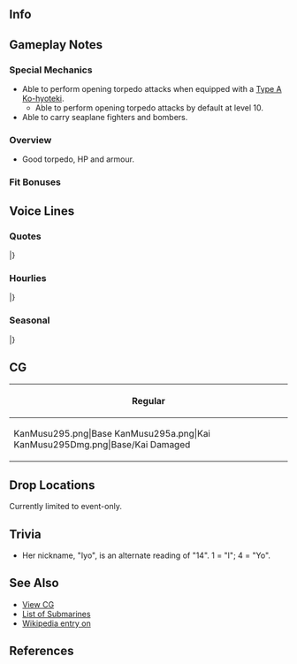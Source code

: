==Info==
{{KanmusuInfo|295}}
{{KanmusuInfo|295a}}

==Gameplay Notes==
===Special Mechanics===
* Able to perform opening torpedo attacks when equipped with a [[Type A Ko-hyoteki]].
** Able to perform opening torpedo attacks by default at level 10.
* Able to carry seaplane fighters and bombers.

===Overview===
* Good torpedo, HP and armour.

===Fit Bonuses===
{{:{{BASEPAGENAME}}/Equipment Bonuses}}

==Voice Lines==
===Quotes===
{{ShipquoteHeader}}
{{ShipquoteKai
|scenario = Introduction
|origin = 晴嵐運用のために生まれた伊号潜水艦、伊14よ。いいよ、イヨって呼んで。提督、よろしくどうぞ！
|translation = I'm I-14, a 1st class submarine born to carry Seiran. It's fine to call me Iyo if you want. Nice to meet you, Admiral!<ref>1st Class (伊号) Submarines were those above 1,000 tons in displacement.</ref>
|audio = I-14-Intro.mp3
}}
{{ShipquoteKai
|scenario = Introduction
|kai = yes
|origin = 晴嵐運用のために生まれた伊号潜水艦、伊14よ。うん！イヨは今日も元気！提督、頑張っていこう！ 
|translation = I'm I-14, a 1st class submarine born to carry Seiran. Yup! I'm feeling great today! Let's hop to it, Admiral!
|audio = I-14Kai-Intro.mp3
}}
{{ShipquoteKai
|scenario = Library
|origin = 伊十三型潜水艦、その二番艦、伊14よ！戦略運用を目指す潜水空母艦隊を構成するために建造されたの。
生まれた時には、もうそんな状況ではなかったけれど。六三一空の晴嵐隊と共に実戦で活躍することはできなかったけど、
あの戦局の中で「光」作戦を成功させたんだから！伊14…そして、伊13覚えていてね。
|translation = I'm the 2nd ship of the I-13-class submarines, I-14! I was built for the purpose of forming a submarine carrier fleet for carrying out strategic operations.
However, by the time I was actually born the situation wouldn't allow that anymore.<ref>She was completed in the waning years of the war when the IJN was being pushed back.</ref> I never did get a chance to play an active part with the Seiran squadron of the 631st Air Group.
I was still able to contribute to the success of that Operation Hikari during the war though!<ref>[http://codenames.info/operation/hikari/ Operation Hikari] refers to the reconnaisance of the Ulithi Atoll in preparations for an air raid.</ref> Don't forget about I-13 or me alright.
|audio = I-14-Library.mp3
}}
{{ShipquoteKai
|scenario = Secretary 1
|origin = イヨを、呼んだ？んっふふ～、なーに？
|translation = You called? Hohoho~, what is it?
|audio = I-14-Sec1.mp3
}}
{{ShipquoteKai
|scenario = Secretary 2
|origin = そう！良いでしょ、この格納庫！頑張ってるでしょう、えっへへへー。
|translation = Yep! Isn't my hangar nice? I'm doing my best after all, ehehehe.
|audio = I-14-Sec2.mp3
}}
{{ShipquoteKai
|scenario = Secretary 2
|kai = yes
|origin = そう！良いでしょ、この格納庫！彩雲もいいけど、やっぱ晴嵐一択！いぇい！
|translation = Yep! Isn't my hangar nice? Saiun is fine, but of course nothing beats the Seiran! Yay!
|audio = I-14Kai-Sec2.mp3
}}
{{ShipquoteKai
|scenario = Secretary 3
|origin = あっ、んぁあ…！もう！あんまり格納庫触っちゃダメ！結構デリケートなんだから…。ベントとか、本当気を付けてよね？
|translation = A-aah! Jeez! Don't keep touching my hangar! It's pretty fragile. You need to be careful around the vents you know?
|audio = I-14-Sec3.mp3
}}
{{ShipquoteKai
|scenario = Secretary 3
|kai = yes
|origin = あっ、んぁあ…！もう！あんまり格納庫触っちゃダメ！結構デリケートなんだから…。ああん、もう！ネガティブタンクも……こーらー！ほんとに何やってんの！ 
|translation = A-aah! Jeez! Don't keep touching my hangar! It's pretty fragile. Ahh, Jeez! The negative tank too...heeeey! What do you think you're doing!   
|audio = I-14Kai-Sec3.mp3
}}
{{ShipquoteKai
|scenario = Secretary (idle)
|origin = えっと…提督は…あれ？いない…。これは半舷上陸ってことで良いのかな？いいよね？よーし！ちょこっと飲んじゃお！さ、明かりをつけて。盛り上がっちゃえー！かんぱーい！んっふふ～。
|translation = Umm...Admiral...Huh? He's not here... Does this mean I'm on shore leave? That's fine right? Alright! I'm going go drinking for a while! Now, just turn on the lights. Let's get started! Cheers! Hohoho~
|audio = I-14-SecIdle.mp3
}}
{{ShipquoteKai
|scenario = Secretary (Married)
|origin = ちょこっと顔色悪いよ、提督。平気？じゃあさ、元気になるおまじない、一緒にちょこっと飲まない？ちょこっとだけ…！…はい、乾杯！…あとー……はい。これで元気になるよ。
|translation = You don't look so good, Admiral. Are you okay? Well then, how about having a drink together to make you feel better? Just a little...! ...Okay, cheers! Ah, there, yup. Now you'll feel better.
|audio = I-14-SecMarried.mp3
}}
{{ShipquoteKai
|scenario = Wedding
|origin = ん？これ…イヨに？くれるの…かな…。わぁ…何だろう。開けていい？開けるよー…。…ほぁあ！提督、これ、本気の本気？そう！？……よし！大事に大事にもらっちゃうね！んっふふ～♪もう返さないよ！ぃよっし！
|translation =  Huh? Is this... for me? You're giving it...to me? Woah...what is it? Can I open it? I'll open it then... Whoaaa! Are you seriously for real about this, Admiral? Really!? ...Alright! I'll take really, really good care of this! Hehehe~! I'm not giving it back! Yay~!
|audio = I-14-Wedding.mp3
}}
{{ShipquoteKai
|scenario = Player's Score
|origin = あっ、そう？情報ね。待ってて、イヨが今持ってきたげる！
|translation = Ah, I see? The information huh. Wait a minute, I'll go fetch it right now.
|audio = I-14-PlayerScore.mp3
}}
{{ShipquoteKai
|scenario = Joining the Fleet
|origin = 伊号潜水艦、伊14、出撃します！抜錨！
|translation = 1st class submarine, I-14, sortieing! Weigh anchor!
|audio = I-14-JoinFleet.mp3
}}
{{ShipquoteKai
|scenario = Joining the Fleet
|kai = yes
|origin = 第一潜水隊旗艦、伊14、出撃するから！抜錨！
|translation = 1st Submarine Flotilla flagship, I-14, sortieing now! Weigh achnor! 
|audio = I-14Kai-JoinFleet.mp3
}}
{{ShipquoteKai
|scenario = Equipment 1
|origin = いいねぇ～。イヨはこれ、好き！
|translation = This works. I like it!
|audio = I-14-Equip1.mp3
}}
{{ShipquoteKai
|scenario = Equipment 2
|origin = こういうのも良いねえ。んっふふ～、任せといて！
|translation = This works too. Hehehe~ Just leave it to me!
|audio = I-14-Equip2.mp3
}}
{{ShipquoteKai
|scenario = Equipment 3
|origin = んっふふ～、いけるね、きっと！
|translation = Hehehe~ I can definitely do this!
|audio = I-14-Equip3.mp3
}}
{{ShipquoteKai
|scenario = Supply
|origin = んっふふ～、ありがと。やった！
|translation = Ehehehe~ Thanks. Yay!
|audio = I-14-Supply.mp3
}}
{{ShipquoteKai
|scenario = Docking (Minor Damage)
|origin = うん、細かい修理も大事。あー、いい湯！
|translation = Yup, minor repairs are important too. Ah, what a nice bath!
|audio = I-14-DockMinor.mp3
}}
{{ShipquoteKai
|scenario = Docking (Major Damage)
|origin = お風呂は…好き。提督、一緒…する？んっふふ～、う・そ。
|translation = I like... baths. Want to... have one with me, Admiral? Ehehe, just kidding.
|audio = I-14-DockMajor.mp3
}}
{{ShipquoteKai
|scenario = Docking (Major Damage)
|kai = yes
|origin = お風呂はいいよねー。提督、もう一緒して良いんでしょう？んっふふ～、う・そ。 
|translation = Baths are great~. It's fine for you to join me you know, Admiral? Ehehehe, just kidding.
|audio = I-14Kai-DockMajor.mp3
}}
{{ShipquoteKai
|scenario = Construction
|origin = んっふふ～、提督、新しい子来たよ！どんな子？
|translation = Ehehehe~  A new girl has arrived, Admiral! What's she like?
|audio = I-14-Construction.mp3
}}
{{ShipquoteKai
|scenario = Returning from Sortie
|origin = 帰投しました！無事でなにより、だよね！
|translation = We're back at port! I'm back here safe and sound!
|audio = I-14-SortieReturn.mp3
}}
{{ShipquoteKai
|scenario = Starting a Sortie
|origin = 六三一空のみんな、準備はいい？うん、よし！伊14、出撃！
|translation = 631st Air Group, are you ready to go? Yep, alright! I-14, sortieing!
|audio = I-14-Sortie.mp3
}}
{{ShipquoteKai
|scenario = Starting a Sortie
|kai = yes
|origin = 晴嵐六三一空のみんな、準備はいい？うん、よし！伊14、出撃します！ 
|translation = 631st Air Group, are you ready to go? Yep, alright! I-14, sortieing now!
|audio = I-14Kai-Sortie.mp3
}}
{{ShipquoteKai
|scenario = Starting a Battle
|origin = 合戦用意！潜望鏡深度…。一番から四番、発射管開け！
|translation = Prepare for battle! Descend to periscope depth. Open torpedo tubes 1 to 4! 
|audio = I-14-BattleStart.mp3
}}
{{ShipquoteKai
|scenario = Attack
|origin =  いっくよ！一番から四番、てー！
|translation = Let's go! Tubes 1 to 4, fire!
|audio = I-14-Attack.mp3
}}
{{ShipquoteKai
|scenario = Night Battle Attack 
|origin = んっふふ～、イヨの攻撃いっちゃうよー！いっけー！
|translation = Ehehehe~, here comes my attack! Take this!
|audio = I-14-NightAttack.mp3
}}
{{ShipquoteKai
|scenario = Night Battle
|origin = イヨ、まだまだいけます！追撃戦です！
|translation = I'm not done yet! Begin the pursuit!
|audio = I-14-NightBattle.mp3
}}
{{ShipquoteKai
|scenario = MVP
|origin = やったー！イヨ、やり遂げました！提督、褒めてくれてもいいよ～？んっふふ、やったね！
|translation = Woohoo! I did it! You know you can praise me right, Admiral? Ehehe~, I really did it!
|audio = I-14-MVP.mp3
}}
{{ShipquoteKai
|scenario = MVP
|kai = yes
|origin = いやったー！イヨ、またやっちゃったー！提督、褒めてくれてもいいよー？いぇい！やったね！ 
|translation = Woohoo! I did it again! You know you can praise me right, Admiral? Ehehe~, I really did it!
|audio = I-14Kai-MVP.mp3
}}
{{ShipquoteKai
|scenario = Minor Damage 1
|origin = わあああ…！だ、大丈夫よね？
|translation =  Waaaaaa! I-I'm still okay, right?
|audio = I-14-MinorDamage1.mp3
}}
{{ShipquoteKai
|scenario = Minor Damage 2
|origin = あっ、み、水が…！イヨはまだ、まだまだ平気！
|translation =  Ah, I-I'm flooding...! I'm still, still fine!
|audio = I-14-MinorDamage2.mp3
}}
{{ShipquoteKai
|scenario = Major Damage
|origin = やだ、み、水が…！緊急浮上！イヨはこんなんで、沈まないから！
|translation = Oh no..I-I'm flooding...! Emergency blow! I won't sink from just this!
|audio = I-14-MajorDamage.mp3
}}
{{ShipquoteKai
|scenario = Sunk
|origin = 水が…水がどんどん入ってくる…止まらない…！イヨ、ここで沈むの…かな？…ばい、ばい…。
|translation = Water...just keeps flooding in...it won't stop! I'm going to sink here... right? Bye...bye... 
|audio = I-14-Sinking.mp3
}}
|} <references/>

{{clear}}

===Hourlies===
{{ShipquoteHeader | type = hourly}}
{{ShipquoteKai
|scenario = 00:00 
|origin = ちょうど、0時をまわったとこ。今日はイヨが秘書艦やるからね！いいでしょ？
|translation = We've just passed 12 o'clock. I'll be your secretary today! That's fine, right?
|audio = I-14Kai-0000.mp3
}}
{{ShipquoteKai
|scenario = 01:00 
|origin = マルヒトマルマル、いぇい！こんな感じでしょ？はっはー、楽勝楽勝！んっふふ～♪
|translation = 0100, yay! Is this how I'm supposed to do it? Ha ha~, easy peasy! Ehehehe~
|audio = I-14Kai-0100.mp3
}}
{{ShipquoteKai
|scenario = 02:00 
|origin = マルフタマルマル。夜はちょこっと冷えるねー。飲んじゃおっかー！体あったまるよー、どうかな？
|translation = 0200. It's a bit cold tonight, don't you think? Let's drink! I'll keep us warm. What do you think?
|audio = I-14Kai-0200.mp3
}}
{{ShipquoteKai
|scenario = 03:00 
|origin = マルサンマルマル。あっ、ちょこっとならいーい！？提督話せるぅ！さっすがー！んっふふ～、はい、乾杯！
|translation = 0300. Ah, just a little bit is fine?! Now we're talking, Admiral! I expect no less! Ehehehe~, here you go, cheers!
|audio = I-14Kai-0300.mp3
}}
{{ShipquoteKai
|scenario = 04:00 
|origin = マルヨン、マルマルー…。ありゃ…そんなんしてたらもう朝きちゃう！提督、大丈夫…？起きてぇ！？
|translation = 0400... Uhoh... Morning came while we were fooling around! You alright, Admiral...? Wake up~!
|audio = I-14Kai-0400.mp3
}}
{{ShipquoteKai
|scenario = 05:00 
|origin = マルゴーマルマル。ほら、朝焼け…！綺麗…。ね？綺麗…。んっふふ…日の出酒、いっちゃう？
|translation = 0500. Just look at the sunrise...! It's beautiful... right? So pretty... Ehehehe~... How about a drink to start the day?
|audio = I-14Kai-0500.mp3
}}
{{ShipquoteKai
|scenario = 06:00 
|origin = マルロクマルマル。さぁ朝だ！総員、起きて起きて！朝だ、あーさーだー！んっふふ～♪
|translation = 0600. Iiiiit's moooooorning! All hands, rise and shine! It's morning, mooooorniiiiiiing! Ehehehe~
|audio = I-14Kai-0600.mp3
}}
{{ShipquoteKai
|scenario = 07:00 
|origin = マルナナマルマル。イヨ、朝ごはんつくったよ！簡単だけどね、カロリーはバッチリよ！召し上がれ！
|translation = 0700. I made breakfast! It's just a simple meal, but very nutritious! Dig in!
|audio = I-14Kai-0700.mp3
}}
{{ShipquoteKai
|scenario = 08:00 
|origin = マルハチマルマル。さ、朝の演習演習！どっからいっちゃう？イヨはねー…うーん…これ？
|translation = 0800. Alright, time for some morning exercises! Who should we start with? I'd say... hmmm... with this one?
|audio = I-14Kai-0800.mp3
}}
{{ShipquoteKai
|scenario = 09:00 
|origin = マルキュウマルマ…あ！しおいさーん！おはよう！朝から晴嵐戦、いっちゃいます？んっふふ～、ね？
|translation = 0900... Ah! Shioi-san! Good morning! Want to have a Seiran match this morning? Ehehe~ You wanna?
|audio = I-14Kai-0900.mp3
}}
{{ShipquoteKai
|scenario = 10:00 
|origin = ヒトマルマルマル！いやぁー、しおいさんの晴嵐、綺麗に発艦するなぁ～。負けてらんない！六三一のみなさん、いっきまっすよー！いぇい！
|translation = 1000! Whoa, your Seiran takes off so beautifully, Shioi-san. I won't lose though! 613 members, let's go! Yay!
|audio = I-14Kai-1000.mp3
}}
{{ShipquoteKai
|scenario = 11:00 
|origin = ヒトヒトマルマル。あー…晴嵐発艦すると、お腹すくよね～。提督もお腹すいた？まだ？
|translation = 1100. Aah... launching Seiran sure makes me hungry. Are you hungry too, Admiral? Not yet?
|audio = I-14Kai-1100.mp3
}}
{{ShipquoteKai
|scenario = 12:00 
|origin = ヒトフタマルマル。んっふふ～、じゃーん！イヨ特製の光おにぎりだよー！何が光かってーとー……まぁいいじゃない？食べてみてみて！んっふふ～♪
|translation = 1200. Ehehehe~ Ta-da~! My special Hikari rice balls! What's 'Hikari' about them...? Well, don't sweat the details. Come on, just try them! Ehehehe~
|audio = I-14Kai-1200.mp3
}}
{{ShipquoteKai
|scenario = 13:00 
|origin = ヒトサンマルマル。どうでした、イヨの特製おにぎりは？小さく見えて、カロリーばっちり！さ、午後も頑張ろ！いぇい！
|translation = 1300. How were my special rice balls? They look small, but are really nutritious! Alright, let's work hard this afternoon too! Yay!
|audio = I-14Kai-1300.mp3
}}
{{ShipquoteKai
|scenario = 14:00 
|origin = ヒトヨンマルマル。えっ、姉貴？まーどうだろう…。ちゃんとやってるかな～…。ちょっとだけ…心配。
|translation = 1400. Eh, my sister? Hmm, I wonder... I hope she's doing fine... I'm... a little bit worried.
|audio = I-14Kai-1400.mp3
}}
{{ShipquoteKai
|scenario = 15:00 
|origin = ヒトゴーマルマル。私？イヨは、そうだね…、けっこう楽天家なんだ～。まーいけるっしょー、みたいな…。んっふふ～。
|translation = 1500. Me? I guess I'm... a pretty easy-going person. Like feeling everything is going to be fine... Ehehe~
|audio = I-14Kai-1500.mp3
}}
{{ShipquoteKai
|scenario = 16:00 
|origin = ヒトロクマルマル。しおいさんのお姉さん？うん、七尾湾でも一緒だったし、いい船だよー。…そうね、暫くは会ってない。そのうち会えるんじゃない？焦らず焦らず、大丈夫。
|translation = 1600. Shioi-san's elder sister? Hmm, we were together at Nanao Bay. She's a good ship. ...Now that you mention her, I haven't seen her in a while. Can we see her soon? It's okay, no need to be impatient.<ref>Referring to I-400.</ref>
|audio = I-14Kai-1600.mp3
}}
{{ShipquoteKai
|scenario = 17:00 
|origin = ヒトナナマルマル。ほら提督、見て見て！今ちょうど夕陽が、夕陽が落ちるよ！…ほらほら今！見た？見た！？んっふふ～、綺麗だよねー。イヨ、好きなんだー。提督は？
|translation = 1700. Look at that, Admiral! The sun is setting right now! Right now! Did you see it? Did you?! Ehehehe~, it was beautiful, wasn't it? I like it. How about you, Admiral?
|audio = I-14Kai-1700.mp3
}}
{{ShipquoteKai
|scenario = 18:00 
|origin = ヒトハチマルマル。うーん、今日も頑張った！ねぇ提督、今日はパーッと奢ってよ！ね？
|translation = 1800. Yup, I worked hard today! Hey, make sure you buy me a round today, Admiral! Alright?
|audio = I-14Kai-1800.mp3
}}
{{ShipquoteKai
|scenario = 19:00 
|origin = ヒトキュウマルマル！やったー！半舷上陸ー！レッツ間宮！おいしそー、楽しそー！んっふふ～♪
|translation = 1900! Woohoo! Shore leave! Let's go to Mamiya! Where the food is delicious and the fun never stops~! Ehehehe~
|audio = I-14Kai-1900.mp3
}}
{{ShipquoteKai
|scenario = 20:00 
|origin = ふたまる、まるまるー。にはは、料理もおいしー！お酒もおいしいー！水上艦連中もいい飲みっぷりぃ！んっ…ぱーっ！いぇい！
|translation = 2000. Nyahaha, the food is so delicious! Not to mention the booze! Those surface ships sure can drink a lot! Ngah... aaah! Yay!
|audio = I-14Kai-2000.mp3
}}
{{ShipquoteKai
|scenario = 21:00 
|origin = フタヒトー…マルマル…。ややっ、姉貴じゃん！一緒にどう、一杯？…あー？なにかてーこと言ってんだよー、なぁ提督ー？んっふふ～……あぁ！？
|translation = 21...00... Heeey, it's aneki! Wanna join us for a drink? ...Huh? Dunno whaddaya talkin' 'bout. Right, Admiral? Ehehehe~ Aaah!?
|audio = I-14Kai-2100.mp3
}}
{{ShipquoteKai
|scenario = 22:00 
|origin = フタフタ、マルマル…。ってて…姉貴、何も泣きながら殴らなくたって～…ねぇ？…ったたー…。
|translation = 2200... Owow... You don't have to keep hitting me while crying, Aneki... Alright? ...Owow...
|audio = I-14Kai-2200.mp3
}}
{{ShipquoteKai
|scenario = 23:00 
|origin = フタサンマルマル。さ、明日も早いよね。早くお布団に入って、明日も頑張ろう！お疲れ。
|translation = 2300. Alright, tomorrow will come soon. I'm going to go to bed now and do my best tomorrow! Good work.
|audio = I-14Kai-2300.mp3
}}
|} <references/>

{{clear}}

===Seasonal===
{{SeasonalHeaderOld}}
{{SeasonalQuote
|scenario = [[Seasonal/Coming_of_Spring_2017|Spring 2017]]
|origin = よーし！春だ！お花見だ！美味しいお酒だぁ！！！姉貴、シオイさん達誘って、繰り出しちゃおぉ！！
|translation =	Alriiiight! It’s spring! Cherry blossom viewing! Delicious boooozeee!!! Let’s invite Shioi-chan and the others to go out, Aneki!!
|audio = I-14_Spring_Sec1_2017.mp3
|notes = 
}}
{{SeasonalQuote
|scenario = [[Seasonal/Fourth_Anniversary|4th Anniversary]]
|origin = メインタンクブロー！伊14、浮上します！ 提督！艦隊は四周年だって！イヨもお祝い! イエイ！！
|translation =	Main tank blow! I-14, surfacing! Admiral! It’s the fleet’s 4th Anniversary! I’ll celebrate too! YAY!!
|audio = Iyo_4th_Anniversary_Sec1_2017.mp3
|notes = 
}}
{{SeasonalQuote
|scenario = [[Seasonal/Christmas_2017|Christmas 2017]]
|origin = メインタンクブロー！潜望鏡深度に！目標、前方のシャンパン群！！前進…あ、あれ…？
|translation =	Main tank blow! Rise to periscope depth! The objective is the champagne ahead!! Advance… H-huh…?
|audio = I-14_Christmas_Sec1.mp3
|notes = 
}}
{{SeasonalQuote
|scenario = [[Seasonal/End_of_Year_2017|End of Year 2017]]
|origin = シオイさん、何してんの？えぇ、大掃除？了解、イヨも全力手伝いします。イェイ！
|translation =	What are you doing, Shioi? Eh, spring cleaning? Roger, I’ll help out with all I got too. Yay!
|audio = I-14_Year_End_2017_Sec1.mp3
|notes = 
}}
{{SeasonalQuote
|scenario = [[Seasonal/New_Year_2018|New Year 2018]]
|origin = 提督、新年明けましておめでとう。本年も第一潜水隊、よろしくどうぞ。イェーイ！
|translation =	Happy New Year, Admiral. Please look after the 1st Submarine Division this year too. Yay!
|audio = I-14_New_Years_2018_Sec1.mp3
|notes = 
}}
{{SeasonalQuote
|scenario = [[Seasonal/Setsubun_2018|Setsubun 2018]]
|origin = 節分ねぇ。あぁ、殺気！両舷停止！潜行急げ！ハッチよし、ベント開け！ふぅ、危ない、危ない！
|translation =	It’s Setsubun. Ah, I sense bloodlust! Crash dive! Hatches checked, vents open! Whew, that was really close!
|audio = I-14_Setsubun_2018_Sec1.mp3
|notes = 
}}
{{SeasonalQuote
|scenario = [[Seasonal/Valentine%27s_Day_2018|Valentine’s Day 2018]]
|origin = もう姉貴、それ貸してって。チョコ作りはね、こうするの。えぇ！？なんで泣いての！？なんで！？
|translation =	Jeez, just give that here, Aneki. You give chocolates like this. Eh!? Why are you crying!? Why!?
|audio = I-14_Valentines_2018_Sec_1.mp3
|notes = 
}}
{{SeasonalQuote
|scenario = [[Seasonal/Fifth_Anniversary|5th Anniversary]]
|origin = メインタンクブロー。伊14、浮上します！提督、艦隊はついに五周年！イヨも全力でお祝いでち！
|translation =	Main tank blow. I-14, surfacing! It’s finally the fleet’s 5th Anniversary, Admiral! I’m throwing myself into the celebrations too-dechi!
|audio = I-14_5th_Anniversary_Sec1.mp3
|notes = 
}}
|}<references/>

{{clear}}

==CG==
{| class="mw-collapsible mw-collapsed wikitable" style="width: 100%;"
!Regular
|-
|<gallery>
KanMusu295.png|Base
KanMusu295a.png|Kai
KanMusu295Dmg.png|Base/Kai Damaged
</gallery>
|}

== Drop Locations ==
Currently limited to event-only.

==Trivia==
* Her nickname, "Iyo", is an alternate reading of "14". 1 = "I"; 4 = "Yo".

==See Also==
*[[{{PAGENAME}}/Gallery|View {{PAGENAME}} CG]]
*[[Elitess|List of Submarines]]
*[[wikipedia:Japanese_submarine_I-14|Wikipedia entry on {{PAGENAME}}]]

==References==
<references/>

{{shiplist}}